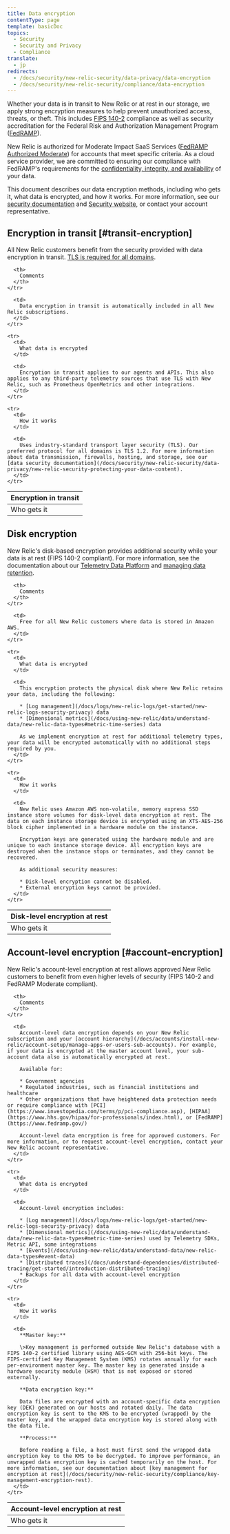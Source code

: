 ```yaml
---
title: Data encryption
contentType: page
template: basicDoc
topics:
  - Security
  - Security and Privacy
  - Compliance
translate:
  - jp
redirects:
  - /docs/security/new-relic-security/data-privacy/data-encryption
  - /docs/security/new-relic-security/compliance/data-encryption
---
```


Whether your data is in transit to New Relic or at rest in our storage, we apply strong encryption measures to help prevent unauthorized access, threats, or theft. This includes [FIPS 140-2](https://csrc.nist.gov/publications/detail/fips/140/2/final) compliance as well as security accreditation for the Federal Risk and Authorization Management Program ([FedRAMP](https://www.fedramp.gov/)).

New Relic is authorized for Moderate Impact SaaS Services ([FedRAMP Authorized Moderate](https://marketplace.fedramp.gov/#/product/new-relic?sort=productName&productNameSearch=new%20relic)) for accounts that meet specific criteria. As a cloud service provider, we are committed to ensuring our compliance with FedRAMP's requirements for the [confidentiality, integrity, and availability](https://www.fedramp.gov/understanding-baselines-and-impact-levels/) of your data.

This document describes our data encryption methods, including who gets it, what data is encrypted, and how it works. For more information, see our [security documentation](/docs/security) and [Security website](https://newrelic.com/security), or contact your account representative.

## Encryption in transit [#transit-encryption]

All New Relic customers benefit from the security provided with data encryption in transit. [TLS is required for all domains](/docs/apm/new-relic-apm/getting-started/networks#tls).

<Table>
  <thead>
    <tr>
      <th style={{ width: "200px" }}>
        Encryption in transit
      </th>

      <th>
        Comments
      </th>
    </tr>
  </thead>

  <tbody>
    <tr>
      <td>
        Who gets it
      </td>

      <td>
        Data encryption in transit is automatically included in all New Relic subscriptions.
      </td>
    </tr>

    <tr>
      <td>
        What data is encrypted
      </td>

      <td>
        Encryption in transit applies to our agents and APIs. This also applies to any third-party telemetry sources that use TLS with New Relic, such as Prometheus OpenMetrics and other integrations.
      </td>
    </tr>

    <tr>
      <td>
        How it works
      </td>

      <td>
        Uses industry-standard transport layer security (TLS). Our preferred protocol for all domains is TLS 1.2. For more information about data transmission, firewalls, hosting, and storage, see our [data security documentation](/docs/security/new-relic-security/data-privacy/new-relic-security-protecting-your-data-content).
      </td>
    </tr>
  </tbody>
</Table>

## Disk encryption

New Relic's disk-based encryption provides additional security while your data is at rest (FIPS 140-2 compliant). For more information, see the documentation about our [Telemetry Data Platform](/docs/telemetry-data-platform/ingest-manage-data/get-started/get-know-telemetry-data-platform) and [managing data retention](/docs/telemetry-data-platform/ingest-manage-data/manage-data/manage-data-retention).

<Table>
  <thead>
    <tr>
      <th style={{ width: "200px" }}>
        Disk-level encryption at rest
      </th>

      <th>
        Comments
      </th>
    </tr>
  </thead>

  <tbody>
    <tr>
      <td>
        Who gets it
      </td>

      <td>
        Free for all New Relic customers where data is stored in Amazon AWS.
      </td>
    </tr>

    <tr>
      <td>
        What data is encrypted
      </td>

      <td>
        This encryption protects the physical disk where New Relic retains your data, including the following:

        * [Log management](/docs/logs/new-relic-logs/get-started/new-relic-logs-security-privacy) data
        * [Dimensional metrics](/docs/using-new-relic/data/understand-data/new-relic-data-types#metric-time-series) data

        As we implement encryption at rest for additional telemetry types, your data will be encrypted automatically with no additional steps required by you.
      </td>
    </tr>

    <tr>
      <td>
        How it works
      </td>

      <td>
        New Relic uses Amazon AWS non-volatile, memory express SSD instance store volumes for disk-level data encryption at rest. The data on each instance storage device is encrypted using an XTS-AES-256 block cipher implemented in a hardware module on the instance.

        Encryption keys are generated using the hardware module and are unique to each instance storage device. All encryption keys are destroyed when the instance stops or terminates, and they cannot be recovered.

        As additional security measures:

        * Disk-level encryption cannot be disabled.
        * External encryption keys cannot be provided.
      </td>
    </tr>
  </tbody>
</Table>

## Account-level encryption [#account-encryption]

New Relic's account-level encryption at rest allows approved New Relic customers to benefit from even higher levels of security (FIPS 140-2 and FedRAMP Moderate compliant).

<Table>
  <thead>
    <tr>
      <th style={{ width: "200px" }}>
        Account-level encryption at rest
      </th>

      <th>
        Comments
      </th>
    </tr>
  </thead>

  <tbody>
    <tr>
      <td>
        Who gets it
      </td>

      <td>
        Account-level data encryption depends on your New Relic subscription and your [account hierarchy](/docs/accounts/install-new-relic/account-setup/manage-apps-or-users-sub-accounts). For example, if your data is encrypted at the master account level, your sub-account data also is automatically encrypted at rest.

        Available for:

        * Government agencies
        * Regulated industries, such as financial institutions and healthcare
        * Other organizations that have heightened data protection needs or require compliance with [PCI](https://www.investopedia.com/terms/p/pci-compliance.asp), [HIPAA](https://www.hhs.gov/hipaa/for-professionals/index.html), or [FedRAMP](https://www.fedramp.gov/)

        Account-level data encryption is free for approved customers. For more information, or to request account-level encryption, contact your New Relic account representative.
      </td>
    </tr>

    <tr>
      <td>
        What data is encrypted
      </td>

      <td>
        Account-level encryption includes:

        * [Log management](/docs/logs/new-relic-logs/get-started/new-relic-logs-security-privacy) data
        * [Dimensional metrics](/docs/using-new-relic/data/understand-data/new-relic-data-types#metric-time-series) used by Telemetry SDKs, Metric API, some integrations
        * [Events](/docs/using-new-relic/data/understand-data/new-relic-data-types#event-data)
        * [Distributed traces](/docs/understand-dependencies/distributed-tracing/get-started/introduction-distributed-tracing)
        * Backups for all data with account-level encryption
      </td>
    </tr>

    <tr>
      <td>
        How it works
      </td>

      <td>
        **Master key:**

        \>Key management is performed outside New Relic's database with a FIPS 140-2 certified library using AES-GCM with 256-bit keys. The FIPS-certified Key Management System (KMS) rotates annually for each per-environment master key. The master key is generated inside a hardware security module (HSM) that is not exposed or stored externally.

        **Data encryption key:**

        Data files are encrypted with an account-specific data encryption key (DEK) generated on our hosts and rotated daily. The data encryption key is sent to the KMS to be encrypted (wrapped) by the master key, and the wrapped data encryption key is stored along with the data file.

        **Process:**

        Before reading a file, a host must first send the wrapped data encryption key to the KMS to be decrypted. To improve performance, an unwrapped data encryption key is cached temporarily on the host. For more information, see our documentation about [key management for encryption at rest](/docs/security/new-relic-security/compliance/key-management-encryption-rest).
      </td>
    </tr>
  </tbody>
</Table>
